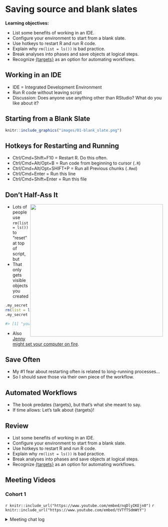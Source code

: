 # Saving source and blank slates

**Learning objectives:**

-   List some benefits of working in an IDE.
-   Configure your environment to start from a blank slate.
-   Use hotkeys to restart R and run R code.
-   Explain why `rm(list = ls())` is bad practice.
-   Break analyses into phases and save objects at logical steps.
-   Recognize [{targets}](https://cran.r-project.org/package=targets) as an option for automating workflows.


## Working in an IDE {-}

-   IDE = Integrated Development Environment
-   Run R code without leaving script
-   Discussion: Does anyone use anything other than RStudio? What do you like about it?


## Starting from a Blank Slate {-}

```r
knitr::include_graphics("images/01-blank_slate.png")
```


## Hotkeys for Restarting and Running {-}

-   Ctrl/Cmd+Shift+F10 = Restart R. Do this often.
-   Ctrl/Cmd+Alt/Opt+B = Run code from beginning to cursor (`.R`)
-   Ctrl/Cmd+Alt/Opt+SHIFT+P = Run all Previous chunks (`.Rmd`)
-   Ctrl/Cmd+Enter = Run this line
-   Ctrl/Cmd+Shift+Enter = Run this file


## Don't Half-Ass It {-}

<img src="images/EIKIFJB_sigmar_hex.png" align="right" height="424" />

-   Lots of people use `rm(list = ls())` to "reset" at top of script, but
-   That only gets visible objects you created

```r
.my_secret <- "you can't kill me!"
rm(list = ls())
.my_secret

#> [1] "you can't kill me!"
```

-   Also [Jenny might set your computer on fire](https://www.tidyverse.org/blog/2017/12/workflow-vs-script/).


## Save Often {-}

-   My #1 fear about restarting often is related to long-running processes...
-   So I should save those via their own piece of the workflow.


## Automated Workflows {-}

-   The book predates {targets}, but that's what she meant to say.
-   If time allows: Let's talk about {targets}!


## Review {-}

-   List some benefits of working in an IDE.
-   Configure your environment to start from a blank slate.
-   Use hotkeys to restart R and run R code.
-   Explain why `rm(list = ls())` is bad practice.
-   Break analyses into phases and save objects at logical steps.
-   Recognize [{targets}](https://cran.r-project.org/package=targets) as an option for automating workflows.


## Meeting Videos {-}

### Cohort 1 {-}

`r knitr::include_url("https://www.youtube.com/embed/nqDlyIKEjn0")`
`r knitr::include_url("https://www.youtube.com/embed/tVTfTSdmWtY")`

<details>
<summary> Meeting chat log </summary>

```
00:28:02	shamsuddeen:	Ok, cool
00:28:34	Jon Harmon (jonthegeek):	https://cran.r-project.org/package=here
00:29:33	Jon Harmon (jonthegeek):	dslc.io/rwtf
00:29:39	Jon Harmon (jonthegeek):	https://www.tidyverse.org/blog/2017/12/workflow-vs-script/
```
</details>
